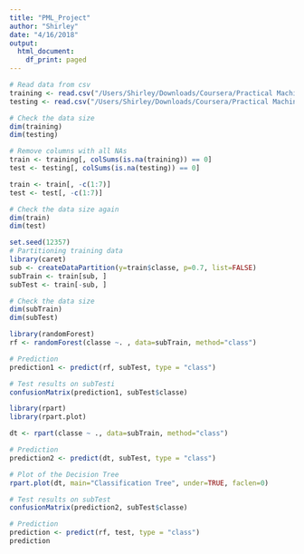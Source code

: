 ```yaml
---
title: "PML_Project"
author: "Shirley"
date: "4/16/2018"
output:
  html_document:
    df_print: paged
---
```


```r
# Read data from csv
training <- read.csv("/Users/Shirley/Downloads/Coursera/Practical Machine Learning/Project/pml-training.csv", na.strings=c("NA","#DIV/0!", "")) 
testing <- read.csv("/Users/Shirley/Downloads/Coursera/Practical Machine Learning/Project/pml-testing.csv", na.strings=c("NA","#DIV/0!", ""))  

# Check the data size
dim(training)
dim(testing)

# Remove columns with all NAs
train <- training[, colSums(is.na(training)) == 0]
test <- testing[, colSums(is.na(testing)) == 0]

train <- train[, -c(1:7)]
test <- test[, -c(1:7)]

# Check the data size again
dim(train)
dim(test)
```

```r
set.seed(12357)
# Partitioning training data
library(caret)
sub <- createDataPartition(y=train$classe, p=0.7, list=FALSE)
subTrain <- train[sub, ] 
subTest <- train[-sub, ]

# Check the data size
dim(subTrain)
dim(subTest)
```

```r
library(randomForest)
rf <- randomForest(classe ~. , data=subTrain, method="class")

# Prediction
prediction1 <- predict(rf, subTest, type = "class")

# Test results on subTesti
confusionMatrix(prediction1, subTest$classe)
```


```r
library(rpart) 
library(rpart.plot) 

dt <- rpart(classe ~ ., data=subTrain, method="class")

# Prediction
prediction2 <- predict(dt, subTest, type = "class")

# Plot of the Decision Tree
rpart.plot(dt, main="Classification Tree", under=TRUE, faclen=0)    

# Test results on subTest 
confusionMatrix(prediction2, subTest$classe)
```

```r
# Prediction
prediction <- predict(rf, test, type = "class")      
prediction      
```

```r
              
```
